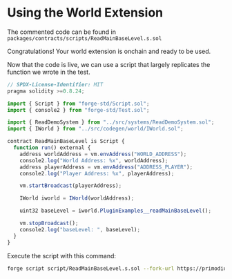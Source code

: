 # Using the World Extension

The commented code can be found in `packages/contracts/scripts/ReadMainBaseLevel.s.sol`

Congratulations! Your world extension is onchain and ready to be used.

Now that the code is live, we can use a script that largely replicates the function we wrote in the test.

```ts filename="ReadMainBaseLevel.s.sol"
// SPDX-License-Identifier: MIT
pragma solidity >=0.8.24;

import { Script } from "forge-std/Script.sol";
import { console2 } from "forge-std/Test.sol";

import { ReadDemoSystem } from "../src/systems/ReadDemoSystem.sol";
import { IWorld } from "../src/codegen/world/IWorld.sol";

contract ReadMainBaseLevel is Script {
  function run() external {
    address worldAddress = vm.envAddress("WORLD_ADDRESS");
    console2.log("World Address: %x", worldAddress);
    address playerAddress = vm.envAddress("ADDRESS_PLAYER");
    console2.log("Player Address: %x", playerAddress);

    vm.startBroadcast(playerAddress);

    IWorld iworld = IWorld(worldAddress);

    uint32 baseLevel = iworld.PluginExamples__readMainBaseLevel();

    vm.stopBroadcast();
    console2.log("baseLevel: ", baseLevel);
  }
}
```

Execute the script with this command:

```bash
forge script script/ReadMainBaseLevel.s.sol --fork-url https://primodium-sepolia.rpc.caldera.xyz/http --broadcast
```
